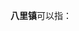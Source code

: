'''八里镇'''可以指：
{{PRC admin/disambig|21/03/81/108/000|32/10/03/151/000|42/11/22/107/000|62/01/03/101/000|62/08/26/103/000}}
{{disambig|cat=三字中国镇名消歧义}}